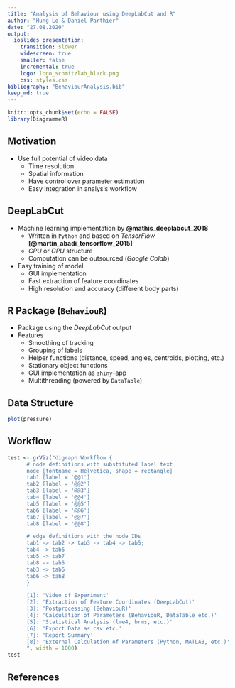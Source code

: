 ```yaml
---
title: "Analysis of Behaviour using DeepLabCut and R"
author: "Hung Lo & Daniel Parthier"
date: "27.08.2020"
output:
  ioslides_presentation:
    transition: slower
    widescreen: true
    smaller: false
    incremental: true
    logo: logo_schmitzlab_black.png
    css: styles.css
bibliography: "BehaviourAnalysis.bib"
keep_md: true
---
```


```r
knitr::opts_chunk$set(echo = FALSE)
library(DiagrammeR)
```

## Motivation

* Use full potential of video data
  + Time resolution
  + Spatial information
  + Have control over parameter estimation
  + Easy integration in analysis workflow

## DeepLabCut

* Machine learning implementation by **@mathis_deeplabcut_2018**
  + Written in `Python` and based on *TensorFlow* **[@martin_abadi_tensorflow_2015]**
  + *CPU* or *GPU* structure
  + Computation can be outsourced (*Google Colab*)
* Easy training of model
  + GUI implementation
  + Fast extraction of feature coordinates
  + High resolution and accuracy (different body parts)
  
## R Package (`BehaviouR`)

* Package using the *DeepLabCut* output
* Features
    + Smoothing of tracking
    + Grouping of labels
    + Helper functions (distance, speed, angles, centroids, plotting, etc.)
    + Stationary object functions
    + GUI implementation as `shiny`-app
    + Multithreading (powered by `DataTable`)
  
## Data Structure

```r
plot(pressure)
```

## Workflow

```r
test <- grViz("digraph Workflow {
      # node definitions with substituted label text
      node [fontname = Helvetica, shape = rectangle]        
      tab1 [label = '@@1']
      tab2 [label = '@@2']
      tab3 [label = '@@3']
      tab4 [label = '@@4']
      tab5 [label = '@@5']
      tab6 [label = '@@6']
      tab7 [label = '@@7']
      tab8 [label = '@@8']

      # edge definitions with the node IDs
      tab1 -> tab2 -> tab3 -> tab4 -> tab5;
      tab4 -> tab6
      tab5 -> tab7
      tab8 -> tab5
      tab3 -> tab6
      tab6 -> tab8
      }

      [1]: 'Video of Experiment'
      [2]: 'Extraction of Feature Coordinates (DeepLabCut)'
      [3]: 'Postprocessing (BehaviouR)'
      [4]: 'Calculation of Parameters (BehaviouR, DataTable etc.)'
      [5]: 'Statistical Analysis (lme4, brms, etc.)'
      [6]: 'Export Data as csv etc.'
      [7]: 'Report Summary'
      [8]: 'External Calculation of Parameters (Python, MATLAB, etc.)'
      ", width = 1000)
test
```

## References


